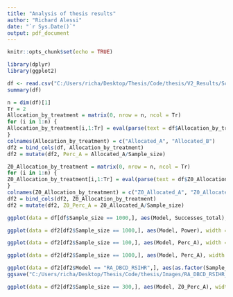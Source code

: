 ```yaml
---
title: "Analysis of thesis results"
author: "Richard Alessi"
date: "`r Sys.Date()`"
output: pdf_document
---
```


```r
knitr::opts_chunk$set(echo = TRUE)
```


```r
library(dplyr)
library(ggplot2)
```



```r
df <- read.csv("C:/Users/richa/Desktop/Thesis/Code/thesis/V2_Results/Scenario_1_All_full_run_20220923.csv")
summary(df)
```


```r
n = dim(df)[1]
Tr = 2
Allocation_by_treatment = matrix(0, nrow = n, ncol = Tr)
for (i in 1:n) {
Allocation_by_treatment[i,1:Tr] = eval(parse(text = df$Allocation_by_treatment[i]))  
}
colnames(Allocation_by_treatment) = c("Allocated_A", "Allocated_B")
df2 = bind_cols(df, Allocation_by_treatment)
df2 = mutate(df2, Perc_A = Allocated_A/Sample_size)
```

```r
Z0_Allocation_by_treatment = matrix(0, nrow = n, ncol = Tr)
for (i in 1:n) {
Z0_Allocation_by_treatment[i,1:Tr] = eval(parse(text = df$Z0_Allocation_by_treatment[i]))  
}
colnames(Z0_Allocation_by_treatment) = c("Z0_Allocated_A", "Z0_Allocated_B")
df2 = bind_cols(df2, Z0_Allocation_by_treatment)
df2 = mutate(df2, Z0_Perc_A = Z0_Allocated_A/Sample_size)
```

```r
ggplot(data = df[df$Sample_size == 1000,], aes(Model, Successes_total), width = 2000) + geom_violin(scale = "area") + theme(axis.text.x = element_text(angle = 90, vjust = 0.5, hjust=1))
```
```r
ggplot(data = df2[df2$Sample_size == 1000,], aes(Model, Power), width = 2000) + geom_violin(scale = "area") + theme(axis.text.x = element_text(angle = 90, vjust = 0.5, hjust=1))
```




```r
ggplot(data = df2[df2$Sample_size == 100,], aes(Model, Perc_A), width = 200) + geom_violin(scale = "area") + theme(axis.text.x = element_text(angle = 90, vjust = 0.5, hjust=1))
```

```r
ggplot(data = df2[df2$Sample_size == 1000,], aes(Model, Perc_A), width = 200) + geom_violin(scale = "area") + theme(axis.text.x = element_text(angle = 90, vjust = 0.5, hjust=1))
```




```r
ggplot(data = df2[df2$Model == "RA_DBCD_RSIHR",], aes(as.factor(Sample_size), Perc_A), width = 200) + geom_violin(scale = "area") + theme(axis.text.x = element_text(angle = 90, vjust = 0.5, hjust=1))
ggsave("C:/Users/richa/Desktop/Thesis/Code/thesis/Images/RA_DBCD_RSIHR_PercentAllocatedA.pdf", device = "pdf")
```


```r
ggplot(data = df2[df2$Sample_size == 300,], aes(Model, Z0_Perc_A), width = 200) + geom_violin(scale = "area") + theme(axis.text.x = element_text(angle = 90, vjust = 0.5, hjust=1))
```




